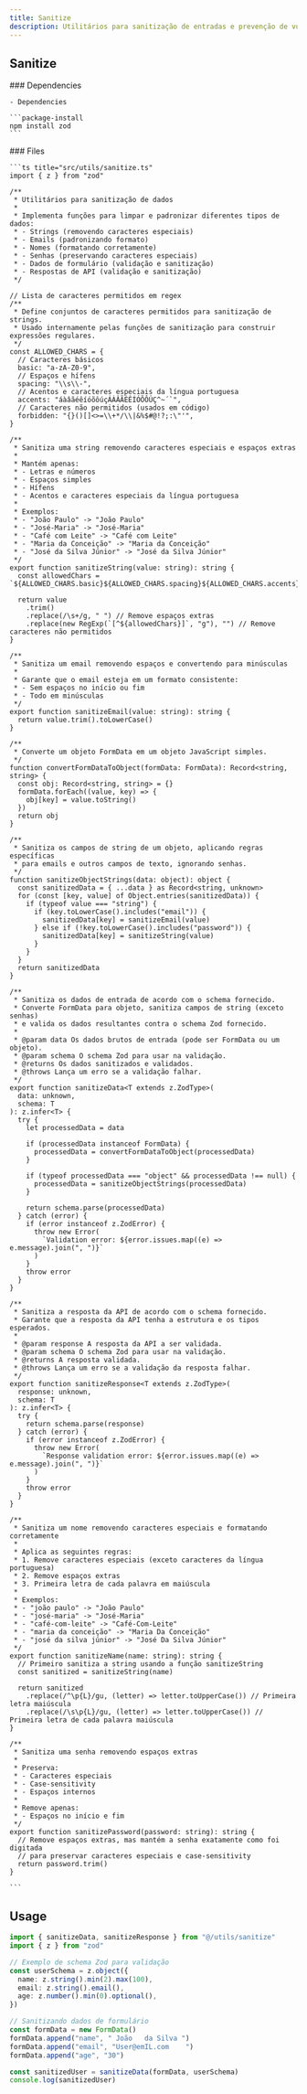 ```yaml
---
title: Sanitize
description: Utilitários para sanitização de entradas e prevenção de vulnerabilidades.
---
```


## Sanitize

<Steps>
  <Step>
    ### Dependencies

    - Dependencies

    ```package-install
    npm install zod
    ```

  </Step>
  <Step>
    ### Files

    ```ts title="src/utils/sanitize.ts"
    import { z } from "zod"

    /**
     * Utilitários para sanitização de dados
     *
     * Implementa funções para limpar e padronizar diferentes tipos de dados:
     * - Strings (removendo caracteres especiais)
     * - Emails (padronizando formato)
     * - Nomes (formatando corretamente)
     * - Senhas (preservando caracteres especiais)
     * - Dados de formulário (validação e sanitização)
     * - Respostas de API (validação e sanitização)
     */

    // Lista de caracteres permitidos em regex
    /**
     * Define conjuntos de caracteres permitidos para sanitização de strings.
     * Usado internamente pelas funções de sanitização para construir expressões regulares.
     */
    const ALLOWED_CHARS = {
      // Caracteres básicos
      basic: "a-zA-Z0-9",
      // Espaços e hífens
      spacing: "\\s\\-",
      // Acentos e caracteres especiais da língua portuguesa
      accents: "áàâãéêíóõôúçÁÀÂÃÉÊÍÓÕÔÚÇ^~´`",
      // Caracteres não permitidos (usados em código)
      forbidden: "{}()[]<>=\\+*/\\|&%$#@!?;:\"'",
    }

    /**
     * Sanitiza uma string removendo caracteres especiais e espaços extras
     *
     * Mantém apenas:
     * - Letras e números
     * - Espaços simples
     * - Hífens
     * - Acentos e caracteres especiais da língua portuguesa
     *
     * Exemplos:
     * - "João Paulo" -> "João Paulo"
     * - "José-Maria" -> "José-Maria"
     * - "Café com Leite" -> "Café com Leite"
     * - "Maria da Conceição" -> "Maria da Conceição"
     * - "José da Silva Júnior" -> "José da Silva Júnior"
     */
    export function sanitizeString(value: string): string {
      const allowedChars = `${ALLOWED_CHARS.basic}${ALLOWED_CHARS.spacing}${ALLOWED_CHARS.accents}`

      return value
        .trim()
        .replace(/\s+/g, " ") // Remove espaços extras
        .replace(new RegExp(`[^${allowedChars}]`, "g"), "") // Remove caracteres não permitidos
    }

    /**
     * Sanitiza um email removendo espaços e convertendo para minúsculas
     *
     * Garante que o email esteja em um formato consistente:
     * - Sem espaços no início ou fim
     * - Todo em minúsculas
     */
    export function sanitizeEmail(value: string): string {
      return value.trim().toLowerCase()
    }

    /**
     * Converte um objeto FormData em um objeto JavaScript simples.
     */
    function convertFormDataToObject(formData: FormData): Record<string, string> {
      const obj: Record<string, string> = {}
      formData.forEach((value, key) => {
        obj[key] = value.toString()
      })
      return obj
    }

    /**
     * Sanitiza os campos de string de um objeto, aplicando regras específicas
     * para emails e outros campos de texto, ignorando senhas.
     */
    function sanitizeObjectStrings(data: object): object {
      const sanitizedData = { ...data } as Record<string, unknown>
      for (const [key, value] of Object.entries(sanitizedData)) {
        if (typeof value === "string") {
          if (key.toLowerCase().includes("email")) {
            sanitizedData[key] = sanitizeEmail(value)
          } else if (!key.toLowerCase().includes("password")) {
            sanitizedData[key] = sanitizeString(value)
          }
        }
      }
      return sanitizedData
    }

    /**
     * Sanitiza os dados de entrada de acordo com o schema fornecido.
     * Converte FormData para objeto, sanitiza campos de string (exceto senhas)
     * e valida os dados resultantes contra o schema Zod fornecido.
     *
     * @param data Os dados brutos de entrada (pode ser FormData ou um objeto).
     * @param schema O schema Zod para usar na validação.
     * @returns Os dados sanitizados e validados.
     * @throws Lança um erro se a validação falhar.
     */
    export function sanitizeData<T extends z.ZodType>(
      data: unknown,
      schema: T
    ): z.infer<T> {
      try {
        let processedData = data

        if (processedData instanceof FormData) {
          processedData = convertFormDataToObject(processedData)
        }

        if (typeof processedData === "object" && processedData !== null) {
          processedData = sanitizeObjectStrings(processedData)
        }

        return schema.parse(processedData)
      } catch (error) {
        if (error instanceof z.ZodError) {
          throw new Error(
            `Validation error: ${error.issues.map((e) => e.message).join(", ")}`
          )
        }
        throw error
      }
    }

    /**
     * Sanitiza a resposta da API de acordo com o schema fornecido.
     * Garante que a resposta da API tenha a estrutura e os tipos esperados.
     *
     * @param response A resposta da API a ser validada.
     * @param schema O schema Zod para usar na validação.
     * @returns A resposta validada.
     * @throws Lança um erro se a validação da resposta falhar.
     */
    export function sanitizeResponse<T extends z.ZodType>(
      response: unknown,
      schema: T
    ): z.infer<T> {
      try {
        return schema.parse(response)
      } catch (error) {
        if (error instanceof z.ZodError) {
          throw new Error(
            `Response validation error: ${error.issues.map((e) => e.message).join(", ")}`
          )
        }
        throw error
      }
    }

    /**
     * Sanitiza um nome removendo caracteres especiais e formatando corretamente
     *
     * Aplica as seguintes regras:
     * 1. Remove caracteres especiais (exceto caracteres da língua portuguesa)
     * 2. Remove espaços extras
     * 3. Primeira letra de cada palavra em maiúscula
     *
     * Exemplos:
     * - "joão paulo" -> "João Paulo"
     * - "josé-maria" -> "José-Maria"
     * - "café-com-leite" -> "Café-Com-Leite"
     * - "maria da conceição" -> "Maria Da Conceição"
     * - "josé da silva júnior" -> "José Da Silva Júnior"
     */
    export function sanitizeName(name: string): string {
      // Primeiro sanitiza a string usando a função sanitizeString
      const sanitized = sanitizeString(name)

      return sanitized
        .replace(/^\p{L}/gu, (letter) => letter.toUpperCase()) // Primeira letra maiúscula
        .replace(/\s\p{L}/gu, (letter) => letter.toUpperCase()) // Primeira letra de cada palavra maiúscula
    }

    /**
     * Sanitiza uma senha removendo espaços extras
     *
     * Preserva:
     * - Caracteres especiais
     * - Case-sensitivity
     * - Espaços internos
     *
     * Remove apenas:
     * - Espaços no início e fim
     */
    export function sanitizePassword(password: string): string {
      // Remove espaços extras, mas mantém a senha exatamente como foi digitada
      // para preservar caracteres especiais e case-sensitivity
      return password.trim()
    }

    ```

  </Step>
</Steps>

## Usage

```ts
import { sanitizeData, sanitizeResponse } from "@/utils/sanitize"
import { z } from "zod"

// Exemplo de schema Zod para validação
const userSchema = z.object({
  name: z.string().min(2).max(100),
  email: z.string().email(),
  age: z.number().min(0).optional(),
})

// Sanitizando dados de formulário
const formData = new FormData()
formData.append("name", " João   da Silva ")
formData.append("email", "User@emIL.com    ")
formData.append("age", "30")

const sanitizedUser = sanitizeData(formData, userSchema)
console.log(sanitizedUser)

```
